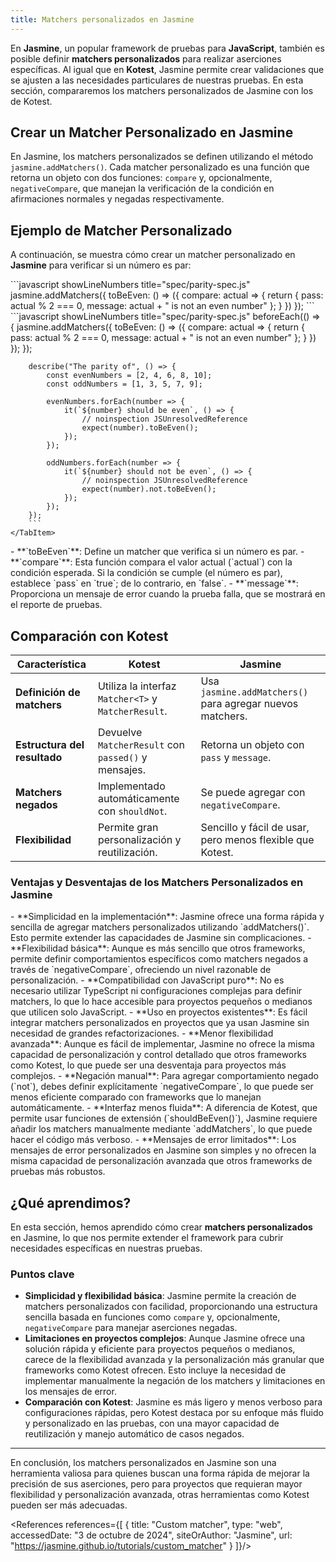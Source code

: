 ```yaml
---
title: Matchers personalizados en Jasmine
---
```


<ReadingTime />
<GithubRepoLink user="r8vnhill" repo="" />

En **Jasmine**, un popular framework de pruebas para **JavaScript**, también es posible definir **matchers personalizados** para realizar aserciones específicas. Al igual que en **Kotest**, Jasmine permite crear validaciones que se ajusten a las necesidades particulares de nuestras pruebas. En esta sección, compararemos los matchers personalizados de Jasmine con los de Kotest.

## Crear un Matcher Personalizado en Jasmine

En Jasmine, los matchers personalizados se definen utilizando el método `jasmine.addMatchers()`. Cada matcher personalizado es una función que retorna un objeto con dos funciones: `compare` y, opcionalmente, `negativeCompare`, que manejan la verificación de la condición en afirmaciones normales y negadas respectivamente.

## Ejemplo de Matcher Personalizado

A continuación, se muestra cómo crear un matcher personalizado en **Jasmine** para verificar si un número es par:

<BoxedTabs>
    <TabItem label={"Código esencial"} value={"Código esencial"}>
        ```javascript showLineNumbers title="spec/parity-spec.js"
        jasmine.addMatchers({
            toBeEven: () => ({
                compare: actual => {
                    return {
                        pass: actual % 2 === 0,
                        message: actual + " is not an even number"
                    };
                }
            })
        });
        ```
    </TabItem>
    <TabItem label={"Código completo"} value={"Código completo"}>
        ```javascript showLineNumbers title="spec/parity-spec.js"
        beforeEach(() => {
            jasmine.addMatchers({
                toBeEven: () => ({
                    compare: actual => {
                        return {
                            pass: actual % 2 === 0,
                            message: actual + " is not an even number"
                        };
                    }
                })
            });
        });

        describe("The parity of", () => {
            const evenNumbers = [2, 4, 6, 8, 10];
            const oddNumbers = [1, 3, 5, 7, 9];

            evenNumbers.forEach(number => {
                it(`${number} should be even`, () => {
                    // noinspection JSUnresolvedReference
                    expect(number).toBeEven();
                });
            });

            oddNumbers.forEach(number => {
                it(`${number} should not be even`, () => {
                    // noinspection JSUnresolvedReference
                    expect(number).not.toBeEven();
                });
            });
        });
        ```
    </TabItem>
</BoxedTabs>

<Explanation>
    - **`toBeEven`**: Define un matcher que verifica si un número es par.
    - **`compare`**: Esta función compara el valor actual (`actual`) con la condición esperada. Si la condición se cumple (el número es par), establece `pass` en `true`; de lo contrario, en `false`.
    - **`message`**: Proporciona un mensaje de error cuando la prueba falla, que se mostrará en el reporte de pruebas.
</Explanation>

## Comparación con Kotest

| Característica               | **Kotest**                                          | **Jasmine**                                               |
|------------------------------|-----------------------------------------------------|-----------------------------------------------------------|
| **Definición de matchers**   | Utiliza la interfaz `Matcher<T>` y `MatcherResult`. | Usa `jasmine.addMatchers()` para agregar nuevos matchers. |
| **Estructura del resultado** | Devuelve `MatcherResult` con `passed()` y mensajes. | Retorna un objeto con `pass` y `message`.                 |
| **Matchers negados**         | Implementado automáticamente con `shouldNot`.       | Se puede agregar con `negativeCompare`.                   |
| **Flexibilidad**             | Permite gran personalización y reutilización.       | Sencillo y fácil de usar, pero menos flexible que Kotest. |

### Ventajas y Desventajas de los Matchers Personalizados en Jasmine

<ProCons>
    <Pros>
        - **Simplicidad en la implementación**: Jasmine ofrece una forma rápida y sencilla de agregar matchers personalizados utilizando `addMatchers()`. Esto permite extender las capacidades de Jasmine sin complicaciones.
        - **Flexibilidad básica**: Aunque es más sencillo que otros frameworks, permite definir comportamientos específicos como matchers negados a través de `negativeCompare`, ofreciendo un nivel razonable de personalización.
        - **Compatibilidad con JavaScript puro**: No es necesario utilizar TypeScript ni configuraciones complejas para definir matchers, lo que lo hace accesible para proyectos pequeños o medianos que utilicen solo JavaScript.
        - **Uso en proyectos existentes**: Es fácil integrar matchers personalizados en proyectos que ya usan Jasmine sin necesidad de grandes refactorizaciones.
    </Pros>
    <Cons>
        - **Menor flexibilidad avanzada**: Aunque es fácil de implementar, Jasmine no ofrece la misma capacidad de personalización y control detallado que otros frameworks como Kotest, lo que puede ser una desventaja para proyectos más complejos.
        - **Negación manual**: Para agregar comportamiento negado (`not`), debes definir explícitamente `negativeCompare`, lo que puede ser menos eficiente comparado con frameworks que lo manejan automáticamente.
        - **Interfaz menos fluida**: A diferencia de Kotest, que permite usar funciones de extensión (`shouldBeEven()`), Jasmine requiere añadir los matchers manualmente mediante `addMatchers`, lo que puede hacer el código más verboso.
        - **Mensajes de error limitados**: Los mensajes de error personalizados en Jasmine son simples y no ofrecen la misma capacidad de personalización avanzada que otros frameworks de pruebas más robustos.
    </Cons>
</ProCons>

## ¿Qué aprendimos?

En esta sección, hemos aprendido cómo crear **matchers personalizados** en Jasmine, lo que nos permite extender el framework para cubrir necesidades específicas en nuestras pruebas.

### Puntos clave

- **Simplicidad y flexibilidad básica**: Jasmine permite la creación de matchers personalizados con facilidad, proporcionando una estructura sencilla basada en funciones como `compare` y, opcionalmente, `negativeCompare` para manejar aserciones negadas.
- **Limitaciones en proyectos complejos**: Aunque Jasmine ofrece una solución rápida y eficiente para proyectos pequeños o medianos, carece de la flexibilidad avanzada y la personalización más granular que frameworks como Kotest ofrecen. Esto incluye la necesidad de implementar manualmente la negación de los matchers y limitaciones en los mensajes de error.
- **Comparación con Kotest**: Jasmine es más ligero y menos verboso para configuraciones rápidas, pero Kotest destaca por su enfoque más fluido y personalizado en las pruebas, con una mayor capacidad de reutilización y manejo automático de casos negados.

---

En conclusión, los matchers personalizados en Jasmine son una herramienta valiosa para quienes buscan una forma rápida de mejorar la precisión de sus aserciones, pero para proyectos que requieran mayor flexibilidad y personalización avanzada, otras herramientas como Kotest pueden ser más adecuadas.

<References references={[
    {
        title: "Custom matcher",
        type: "web",
        accessedDate: "3 de octubre de 2024",
        siteOrAuthor: "Jasmine",
        url: "https://jasmine.github.io/tutorials/custom_matcher"
    }
]}/>
